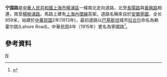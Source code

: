 '''宁国路'''是[[中華人民共和國|中華人民共和國]][[上海市|上海市]][[楊浦區|楊浦區]]一條南北走向道路，北至[[長陽路|長陽路]]與[[黄兴路_(上海市)|黃興路]]相連，南至[[楊樹浦路|楊樹浦路]]。馬路上建有[[上海內環線|上海內環線]]高架。道路名稱來自於[[安徽|安徽]][[寧國|寧國]]，全长959米，始建於[[中華民国|中華民国]]2年(1913年)，最初道路以[[巴基斯坦|巴基斯坦]]城市[[拉合尔|拉合尔]]命名為赖霍尔路(Lahore Road)。中華民国4年（1915年）更名為寧國路<ref>{{cite news |title=第二节　县镇级类 |url=http://www.shtong.gov.cn/Newsite/node2/node2245/node70862/node70870/node70919/node70925/userobject1ai73717.html |publisher=上海市地方志辦公室 |accessdate=2020-09-22 |archive-date=2015-09-24 |archive-url=https://web.archive.org/web/20150924124855/http://www.shtong.gov.cn/newsite/node2/node2245/node70862/node70870/node70919/node70925/userobject1ai73717.html |dead-url=no }}</ref>。

== 參考資料 ==
{{Reflist|2}}

[[Category:上海道路|N]]